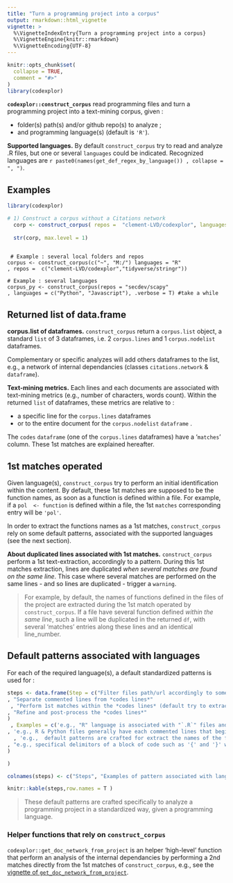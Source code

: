 ```yaml
---
title: "Turn a programming project into a corpus"
output: rmarkdown::html_vignette
vignette: >
  %\VignetteIndexEntry{Turn a programming project into a corpus}
  %\VignetteEngine{knitr::rmarkdown}
  %\VignetteEncoding{UTF-8}
---
```


```r
knitr::opts_chunk$set(
  collapse = TRUE,
  comment = "#>"
)
library(codexplor)

```

**`codexplor::construct_corpus`** read programming files and turn a programming project into a text-mining corpus, given :

- folder(s) path(s) and/or github repo(s) to analyze ;
- and programming language(s) (default is `'R'`).

**Supported languages.** By default `construct_corpus` try to read and analyze .R files, but one or several `languages` could be indicated. Recognized languages are `r paste0(names(get_def_regex_by_language()) , collapse = ", ")`. 

## Examples


```r
library(codexplor)

# 1) Construct a corpus without a Citations network
  corp <- construct_corpus( repos =  "clement-LVD/codexplor", languages = "R")
  
  str(corp, max.level = 1) 
  
```

     # Example : several local folders and repos
    corpus <- construct_corpus(c("~", "M:/") languages = "R"
    , repos =  c("clement-LVD/codexplor","tidyverse/stringr"))
   
    # Example : several languages
    corpus_py <- construct_corpus(repos = "secdev/scapy"
    , languages = c("Python", "Javascript"), .verbose = T) #take a while


## Returned list of data.frame
**corpus.list of dataframes.** `construct_corpus` return a `corpus.list` object, a standard `list` of 3 dataframes, i.e. 2 `corpus.lines` and 1 `corpus.nodelist` dataframes. 

Complementary or specific analyzes will add others dataframes to the list, e.g., a network of internal dependancies (classes `citations.network` & `dataframe`).

**Text-mining metrics.** 
Each lines and each documents are associated with text-mining metrics (e.g., number of characters, words count). Within the returned `list` of dataframes, these metrics are relative to : 

- a specific line for the `corpus.lines` dataframes
- or to the entire document for the `corpus.nodelist` `dataframe` .

The `codes` `dataframe` (one of the `corpus.lines` dataframes) have a '`matches`' column. These 1st matches are explained hereafter.

## 1st matches operated
Given language(s), `construct_corpus` try to perform an initial identification within the content. By default, these 1st matches are supposed to be the function names, as soon as a function is defined within a file. For example, if a `pol  <- function` is defined within a file, the 1st `matches` corresponding entry will be `'pol'`.

In order to extract the functions names as a 1st matches, `construct_corpus` rely on some default patterns, associated with the supported languages (see the next section). 


**About duplicated lines associated with 1st matches.**
`construct_corpus` perform a 1st text-extraction, accordingly to a pattern. During this 1st matches extraction, lines are duplicated *when several matches are found on the same line*. This case where several matches are performed on the same lines - and so lines are duplicated - trigger a `warning`. 

> For example, by default, the names of functions defined in the files of the project are extracted during the 1st match operated by `construct_corpus`. If a file have several function defined *within the same line*, such a line will be duplicated in the returned `df`, with several 'matches' entries along these lines and an identical line_number. 

## Default patterns associated with languages
For each of the required language(s), a default standardized patterns is used for :

```r

steps <- data.frame(Step = c("Filter files path/url accordingly to some patterns and read only the selected programming files with the correct extension(s)"  
, "Separate commented lines from *codes lines*"                    
 , "Perform 1st matches within the *codes lines* (default try to extract the functions names)"
, "Refine and post-process the *codes lines*"
)
 , Examples = c('e.g., "R" language is associated with "`.R`" files and a filtering pattern (e.g., files with "`test-`", "`vignettes`", "`Rcheck`" in their full names are excluded)'   
, 'e.g., R & Python files generally have each commented lines that begin with "`#`", others languages should have commented blocks separeted on several lines (e.g., `/* [comments] */`'
  , 'e.g.,  default patterns are crafted for extract the names of the functions defined within a file, e.g., for the R programming language : the name is before a "`<- function(`" instruction'
, "e.g., specifical delimitors of a block of code such as '{' and '}' within a .R file are used to determine if a given 1st match - function definition - is included within another function definition as an inner function (*aka* nested function)"
)

)

colnames(steps) <- c("Steps", "Examples of pattern associated with language(s)")

knitr::kable(steps,row.names = T )

```

> These default patterns are crafted specifically to analyze a programming project in a standardized way, given a programming language.

### Helper functions that rely on `construct_corpus`
`codexplor::get_doc_network_from_project` is an helper 'high-level' function that perform an analysis of the internal dependancies by performing a 2nd matches directly from the 1st matches of `construct_corpus`, e.g., see the [vignette of `get_doc_network_from_project`](https://clement-lvd.github.io/codexplor/articles/vignette_get_doc_network_from_project.html).
